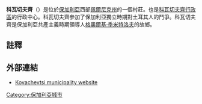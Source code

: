 {{coord|42|33|N|22|49|E|type:city|display=title}}
{{Infobox settlement <!--more fields are available for this Infobox--See Template:Infobox Settlement-->
|official_name          = 科瓦切夫齊
|native_name            = {{lang|bg|Ковачевци}}
|image_skyline          = Georgi-Dimitrov-memorial-Kovachevtsi.jpg
|image_shield = BUL Ковачевци COA.png
|image_caption          = 科瓦切夫齊的季米特洛夫紀念館
|pushpin_map            = Bulgaria <!-- the name of a location map as per http://en.wikipedia.org/wiki/Template:Location_map -->
|pushpin_label_position = right
|pushpin_map_caption    = 科瓦切夫齊在保加利亞的位置
|subdivision_type       = [[國家列表|國家]]
|subdivision_name       = {{BUL}}
|subdivision_type1      = [[保加利亞行政區劃|州]]
|subdivision_name1      = 佩爾尼克州
|leader_title           = 市長
|leader_name            = Vasil Stanimirov<ref>[http://mirogled.com/?p=35646 Васил Станимиров печели на първи тур в Ковачевци]</ref>
|leader_party           = [[保加利亞社會黨|保加利亞社會黨]]
|population_total       = 413
|population_footnotes   = <sup>[http://grao.bg/tna/tab02.txt]</sup>
|population_as_of       = 2008
|timezone               = [[Eastern_European_Time|EET]]
|utc_offset             = +2
|timezone_DST           = [[Eastern_European_Summer_Time|EEST]]
|utc_offset_DST         = +3
|postal_code_type       = [[保加利亞郵政編碼|郵政編碼]]
|postal_code            = 2450
|area_code              = 07727
}}

'''科瓦切夫齊'''（{{lang-bg|Ковачевци}}）是位於[[保加利亞|保加利亞]]西部[[佩爾尼克州|佩爾尼克州]]的一個村莊。也是[[科瓦切夫齊行政區|科瓦切夫齊行政區]]的行政中心。科瓦切夫齊參加了保加利亞獨立時期對土耳其人的鬥爭。科瓦切夫齊是保加利亞共產主義時期領導人[[格奧爾基·季米特洛夫|格奧爾基·季米特洛夫]]的故鄉。

==註釋==
{{reflist}}

==外部連結==
* [http://www.kovachevtsi.com/ Kovachevtsi municipality website] {{Wayback|url=http://www.kovachevtsi.com/ |date=20210226125023 }} {{bg icon}}

{{保加利亞地理小作品}}
{{normdaten}}
{{DEFAULTSORT:Kovachevtsi}}
[[Category:保加利亞城市|Category:保加利亞城市]]